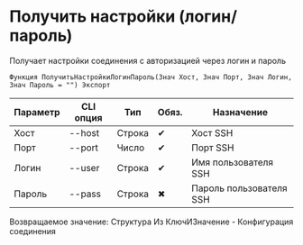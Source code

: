﻿---
sidebar_position: 5
description: Получить настройки (логин/пароль) и другие функции для работы с SFTP в Открытом пакете интеграций - бесплатной open-source библиотеке интеграций для 1С:Предприятие 8, OneScript и CLI
keywords: [1C, 1С, 1С:Предприятие, 1С:Предприятие 8.3, API, Интеграция, Сервисы, Обмен, OneScript, CLI, SFTP]
---


# Получить настройки (логин/пароль)
 Получает настройки соединения с авторизацией через логин и пароль



`Функция ПолучитьНастройкиЛогинПароль(Знач Хост, Знач Порт, Знач Логин, Знач Пароль = "") Экспорт`

  | Параметр | CLI опция | Тип | Обяз. | Назначение |
  |-|-|-|-|-|
  | Хост | --host | Строка | &#x2714; | Хост SSH |
  | Порт | --port | Число | &#x2714; | Порт SSH |
  | Логин | --user | Строка | &#x2714; | Имя пользователя SSH |
  | Пароль | --pass | Строка | &#x2716; | Пароль пользователя SSH |

  
  Возвращаемое значение:   Структура Из КлючИЗначение -  Конфигурация соединения

<br/>




    




